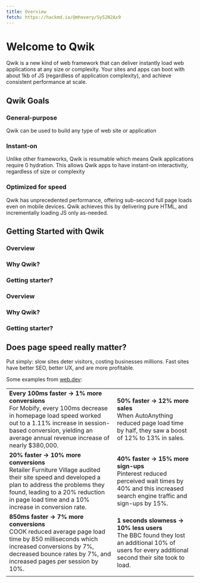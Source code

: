 ```yaml
---
title: Overview
fetch: https://hackmd.io/@mhevery/Sy52N2Ax9
---
```


# Welcome to Qwik

Qwik is a new kind of web framework that can deliver instantly load web applications at any size or complexity. Your sites and apps can boot with about 1kb of JS (regardless of application complexity), and achieve consistent performance at scale.

## Qwik Goals

<div class="card-grid">
  <div class="card">
    <h3>General-purpose</h3>
    <p>Qwik can be used to build any type of web site or application</p>
  </div>
    <div class="card">
    <h3>Instant-on</h3>
    <p>Unlike other frameworks, Qwik is resumable which means Qwik applications require 0 hydration. This allows Qwik apps to have instant-on interactivity, regardless of size or complexity</p>
  </div>
    <div class="card">
    <h3>Optimized for speed</h3>
    <p>Qwik has unprecedented performance, offering sub-second full page loads even on mobile devices. Qwik achieves this by delivering pure HTML, and incrementally loading JS only as-needed.</p>
  </div>
</div>

## Getting Started with Qwik

<div class="card-grid">
  <div class="card card-center">
    <h3>Overview</h3>
  </div>
    <div class="card card-center">
    <h3>Why Qwik?</h3>
  </div>
  <div class="card card-center">
    <h3>Getting starter?</h3>
  </div>
    <div class="card card-center">
    <h3>Overview</h3>
  </div>
    <div class="card card-center">
    <h3>Why Qwik?</h3>
  </div>
  <div class="card card-center">
    <h3>Getting starter?</h3>
  </div>
</div>

## Does page speed really matter?

Put simply: slow sites deter visitors, costing businesses millions. Fast sites have better SEO, better UX, and are more profitable.

Some examples from [web.dev](https://web.dev/tags/case-study/):

|                                                                                                                                                                                                                                               |                                                                                                                                                        |
| --------------------------------------------------------------------------------------------------------------------------------------------------------------------------------------------------------------------------------------------- | ------------------------------------------------------------------------------------------------------------------------------------------------------ |
| **Every 100ms faster → 1% more conversions** <br /> For Mobify, every 100ms decrease in homepage load speed worked out to a 1.11% increase in session-based conversion, yielding an average annual revenue increase of nearly $380,000.       | **50% faster → 12% more sales** <br /> When AutoAnything reduced page load time by half, they saw a boost of 12% to 13% in sales.                      |
| **20% faster → 10% more conversions** <br /> Retailer Furniture Village audited their site speed and developed a plan to address the problems they found, leading to a 20% reduction in page load time and a 10% increase in conversion rate. | **40% faster → 15% more sign-ups** <br /> Pinterest reduced perceived wait times by 40% and this increased search engine traffic and sign-ups by 15%.  |
| **850ms faster → 7% more conversions** <br /> COOK reduced average page load time by 850 milliseconds which increased conversions by 7%, decreased bounce rates by 7%, and increased pages per session by 10%.                                | **1 seconds slowness → 10% less users** <br /> The BBC found they lost an additional 10% of users for every additional second their site took to load. |
|                                                                                                                                                                                                                                               |                                                                                                                                                        |
